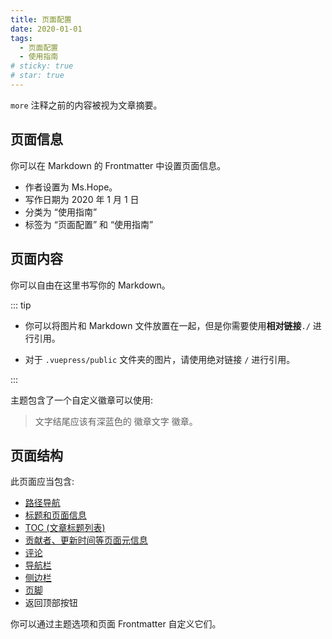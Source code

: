 ```yaml
---
title: 页面配置
date: 2020-01-01
tags:
  - 页面配置
  - 使用指南
# sticky: true
# star: true
---
```


`more` 注释之前的内容被视为文章摘要。

## 页面信息

你可以在 Markdown 的 Frontmatter 中设置页面信息。

- 作者设置为 Ms.Hope。
- 写作日期为 2020 年 1 月 1 日
- 分类为 “使用指南”
- 标签为 “页面配置” 和 “使用指南”

## 页面内容

你可以自由在这里书写你的 Markdown。

::: tip

- 你可以将图片和 Markdown 文件放置在一起，但是你需要使用**相对链接**`./` 进行引用。

- 对于 `.vuepress/public` 文件夹的图片，请使用绝对链接 `/` 进行引用。

:::

主题包含了一个自定义徽章可以使用:

> 文字结尾应该有深蓝色的 徽章文字 徽章。 <Badge text="徽章文字" color="#242378" />

## 页面结构

此页面应当包含:

- [路径导航](https://theme-hope.vuejs.press/zh/guide/layout/breadcrumb.html)
- [标题和页面信息](https://theme-hope.vuejs.press/zh/guide/feature/page-info.html)
- [TOC (文章标题列表)](https://theme-hope.vuejs.press/zh/guide/layout/page.html#标题列表)
- [贡献者、更新时间等页面元信息](https://theme-hope.vuejs.press/guide/feature/meta.html)
- [评论](https://theme-hope.vuejs.press/zh/guide/feature/comment.html)
- [导航栏](https://theme-hope.vuejs.press/zh/guide/layout/navbar.html)
- [侧边栏](https://theme-hope.vuejs.press/zh/guide/layout/sidebar.html)
- [页脚](https://theme-hope.vuejs.press/zh/guide/layout/footer.html)
- 返回顶部按钮

你可以通过主题选项和页面 Frontmatter 自定义它们。
